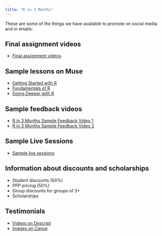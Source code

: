 ```yaml
---
title: "R in 3 Months"
---
```

These are some of the things we have available to promote on social media and in emails:

## Final assignment videos

- [Final assignment videos](https://muse.ai/collections/ZFoAdFt)

## Sample lessons on Muse

- [Getting Started with R](https://muse.ai/collections/7RyxK97)
- [Fundamentals of R](https://muse.ai/collections/j3PkVqz)
- [Going Deeper with R](https://muse.ai/collections/J2siLry)

## Sample feedback videos

- [R in 3 Months Sample Feedback Video 1](https://muse.ai/v/oopq2yZ-R-in-3-Months-Sample-Feedback-Video)
- [R in 3 Months Sample Feedback Video 2](https://muse.ai/v/mggKZxF-R-in-3-Months-Sample-Feedback-Video) 

## Sample Live Sessions

- [Sample live sessions](https://muse.ai/v/zps3Dob-R-in-3-Months-Sample-Live-Session)

## Information about discounts and scholarships

- Student discounts (50%)
- PPP pricing (50%)
- Group discounts for groups of 3+
- Scholarships

## Testimonials

- [Videos on Descript](https://web.descript.com/81a48d78-c820-44e0-9884-1c799a27f52a)
- [Images on Canva](https://www.canva.com/folder/FAE1DwOEnTc)
